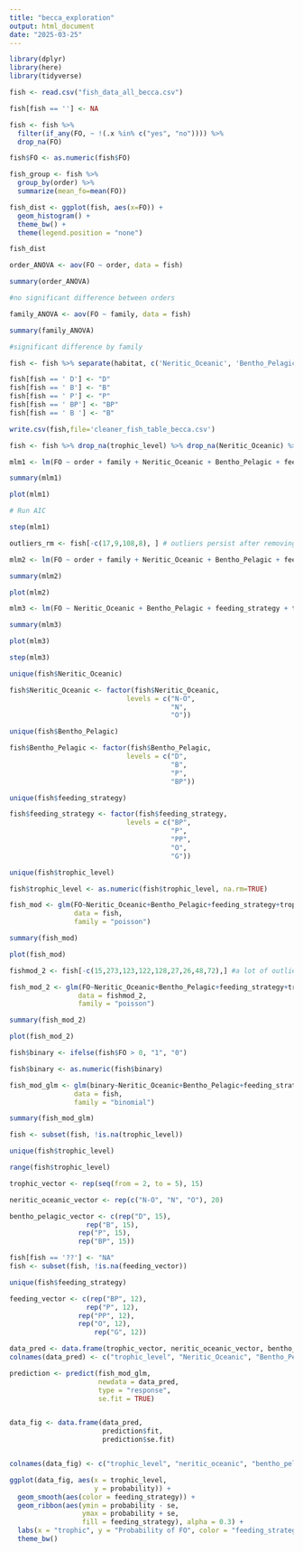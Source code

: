 ```yaml
---
title: "becca_exploration"
output: html_document
date: "2025-03-25"
---
```


```r

library(dplyr)
library(here)
library(tidyverse)

fish <- read.csv("fish_data_all_becca.csv")

fish[fish == ''] <- NA

fish <- fish %>%
  filter(if_any(FO, ~ !(.x %in% c("yes", "no")))) %>%
  drop_na(FO)

fish$FO <- as.numeric(fish$FO)

fish_group <- fish %>%
  group_by(order) %>%
  summarize(mean_fo=mean(FO))

```

```r

fish_dist <- ggplot(fish, aes(x=FO)) +
  geom_histogram() +
  theme_bw() +
  theme(legend.position = "none")

fish_dist

```


```r

order_ANOVA <- aov(FO ~ order, data = fish)

summary(order_ANOVA)

#no significant difference between orders

family_ANOVA <- aov(FO ~ family, data = fish)

summary(family_ANOVA)

#significant difference by family

```

```r

fish <- fish %>% separate(habitat, c('Neritic_Oceanic', 'Bentho_Pelagic'), sep=",")

fish[fish == ' D'] <- "D"
fish[fish == ' B'] <- "B"
fish[fish == ' P'] <- "P"
fish[fish == ' BP'] <- "BP"
fish[fish == ' B '] <- "B"

write.csv(fish,file='cleaner_fish_table_becca.csv')

fish <- fish %>% drop_na(trophic_level) %>% drop_na(Neritic_Oceanic) %>% drop_na(Bentho_Pelagic)

mlm1 <- lm(FO ~ order + family + Neritic_Oceanic + Bentho_Pelagic + feeding_strategy + trophic_level, data = fish)

summary(mlm1)

plot(mlm1) 

# Run AIC

step(mlm1)

outliers_rm <- fish[-c(17,9,108,8), ] # outliers persist after removing these 3

mlm2 <- lm(FO ~ order + family + Neritic_Oceanic + Bentho_Pelagic + feeding_strategy + trophic_level, data = outliers_rm)

summary(mlm2)

plot(mlm2)

mlm3 <- lm(FO ~ Neritic_Oceanic + Bentho_Pelagic + feeding_strategy + trophic_level, data = fish)

summary(mlm3)

plot(mlm3)

step(mlm3)

```

```r

unique(fish$Neritic_Oceanic)

fish$Neritic_Oceanic <- factor(fish$Neritic_Oceanic,
                             levels = c("N-O",
                                        "N",
                                        "O"))

unique(fish$Bentho_Pelagic)

fish$Bentho_Pelagic <- factor(fish$Bentho_Pelagic,
                             levels = c("D",
                                        "B",
                                        "P",
                                        "BP"))

unique(fish$feeding_strategy)

fish$feeding_strategy <- factor(fish$feeding_strategy,
                             levels = c("BP",
                                        "P",
                                        "PP",
                                        "O",
                                        "G"))

unique(fish$trophic_level)

fish$trophic_level <- as.numeric(fish$trophic_level, na.rm=TRUE)

fish_mod <- glm(FO~Neritic_Oceanic+Bentho_Pelagic+feeding_strategy+trophic_level,
                data = fish,
                family = "poisson")

summary(fish_mod)

plot(fish_mod)

fishmod_2 <- fish[-c(15,273,123,122,128,27,26,48,72),] #a lot of outliers! this isn't all of them

fish_mod_2 <- glm(FO~Neritic_Oceanic+Bentho_Pelagic+feeding_strategy+trophic_level,
                 data = fishmod_2,
                 family = "poisson")

summary(fish_mod_2)

plot(fish_mod_2)

```

```r

fish$binary <- ifelse(fish$FO > 0, "1", "0")

fish$binary <- as.numeric(fish$binary)

fish_mod_glm <- glm(binary~Neritic_Oceanic+Bentho_Pelagic+feeding_strategy+trophic_level,
                data = fish,
                family = "binomial")

summary(fish_mod_glm)

fish <- subset(fish, !is.na(trophic_level))

unique(fish$trophic_level)

range(fish$trophic_level)

trophic_vector <- rep(seq(from = 2, to = 5), 15)

neritic_oceanic_vector <- rep(c("N-O", "N", "O"), 20)

bentho_pelagic_vector <- c(rep("D", 15),
                   rep("B", 15),
                 rep("P", 15),
                 rep("BP", 15))

fish[fish == '??'] <- "NA"
fish <- subset(fish, !is.na(feeding_vector))

unique(fish$feeding_strategy)

feeding_vector <- c(rep("BP", 12),
                   rep("P", 12),
                 rep("PP", 12),
                 rep("O", 12),
                     rep("G", 12))

data_pred <- data.frame(trophic_vector, neritic_oceanic_vector, bentho_pelagic_vector, feeding_vector)
colnames(data_pred) <- c("trophic_level", "Neritic_Oceanic", "Bentho_Pelagic", "feeding_strategy")

prediction <- predict(fish_mod_glm,
                      newdata = data_pred,
                      type = "response",
                      se.fit = TRUE)


data_fig <- data.frame(data_pred,
                       prediction$fit,
                       prediction$se.fit)


colnames(data_fig) <- c("trophic_level", "neritic_oceanic", "bentho_pelagic", "feeding_strategy", "probability", "se")

ggplot(data_fig, aes(x = trophic_level,
                     y = probability)) +
  geom_smooth(aes(color = feeding_strategy)) +
  geom_ribbon(aes(ymin = probability - se,
                  ymax = probability + se,
                  fill = feeding_strategy), alpha = 0.3) +
  labs(x = "trophic", y = "Probability of FO", color = "feeding_strategy", fill = "feeding_strategy") +
  theme_bw()


```

